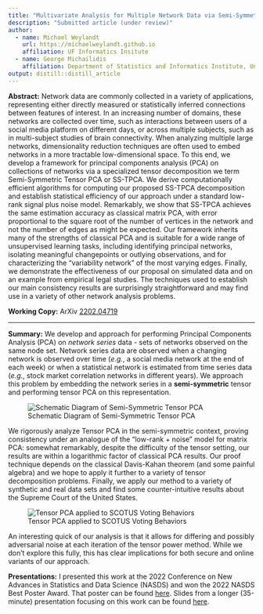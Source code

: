 ```yaml
---
title: "Multivariate Analysis for Multiple Network Data via Semi-Symmetric Tensor PCA"
description: "Submitted article (under review)"
author:
  - name: Michael Weylandt
    url: https://michaelweylandt.github.io
    affiliation: UF Informatics Insitute
  - name: George Michailidis
    affiliation: Department of Statistics and Informatics Institute, University of Florida
output: distill::distill_article
---
```


**Abstract:** Network data are commonly collected in a variety of applications,
representing either directly measured or statistically inferred connections
between features of interest. In an increasing number of domains, these
networks are collected over time, such as interactions between users of a
social media platform on different days, or across multiple subjects, such as
in multi-subject studies of brain connectivity. When analyzing multiple large
networks, dimensionality reduction techniques are often used to embed networks
in a more tractable low-dimensional space. To this end, we develop a framework
for principal components analysis (PCA) on collections of networks via a
specialized tensor decomposition we term Semi-Symmetric Tensor PCA or SS-TPCA.
We derive computationally efficient algorithms for computing our proposed
SS-TPCA decomposition and establish statistical efficiency of our approach
under a standard low-rank signal plus noise model. Remarkably, we show that
SS-TPCA achieves the same estimation accuracy as classical matrix PCA, with
error proportional to the square root of the number of vertices in the network
and not the number of edges as might be expected. Our framework inherits many
of the strengths of classical PCA and is suitable for a wide range of
unsupervised learning tasks, including identifying principal networks,
isolating meaningful changepoints or outlying observations, and for
characterizing the "variability network" of the most varying edges. Finally, we
demonstrate the effectiveness of our proposal on simulated data and on an
example from empirical legal studies. The techniques used to establish our main
consistency results are surprisingly straightforward and may find use in a
variety of other network analysis problems.

**Working Copy:** ArXiv [2202.04719](https://arxiv.org/abs/2202.04719)

<hr>

**Summary:** We develop and approach for performing Principal Components Analysis (PCA) on *network series* data - sets of networks observed on the same node set. Network series data are observed when a changing network is observed over time (*e.g.*, a social media network at the end of each week) or when a statistical network is estimated from time series data (*e.g.*, stock market correlation networks in different years). We approach this problem by embedding the network series in a **semi-symmetric** tensor and performing tensor PCA on this representation. 

![Schematic Diagram of Semi-Symmetric Tensor PCA](../assets/sstpca/schematic.png)

We rigorously analyze Tensor PCA in the semi-symmetric context, proving consistency under an analogue of the "low-rank + noise" model for matrix PCA: somewhat remarkably, despite the difficulty of the tensor setting, our results are within a logarithmic factor of classical PCA results. Our proof technique depends on the classical Davis-Kahan theorem (and some painful algebra) and we hope to apply it further to a variety of tensor decomposition problems. Finally, we apply our method to a variety of synthetic and real data sets and find some counter-intuitive results about the Supreme Court of the United States. 

![Tensor PCA applied to SCOTUS Voting Behaviors](../assets/sstpca/scotus.png)


An interesting quick of our analysis is that it allows for differing and possibly adversarial noise at each iteration of the
tensor power method. While we don't explore this fully, this has clear implications for both secure and online variants
of our approach.

**Presentations:** I presented this work at the 2022 Conference on New Advances in Statistics and Data Science (NASDS) and won the 2022 NASDS Best Poster Award. That poster can be found [here](../assets/sstpca/NASDS_poster.pdf). Slides from a longer (35-minute) presentation focusing on this work can be found [here](../assets/sstpca/sstpca_talk.pdf).
